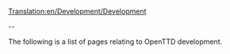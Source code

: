 [[Translation:en/Development/Development]]

--

The following is a list of pages relating to OpenTTD development.